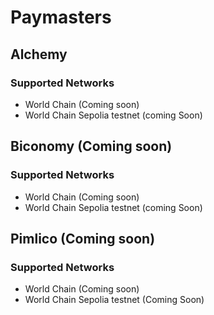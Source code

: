 # Paymasters

## Alchemy

### Supported Networks

- World Chain (Coming soon)
- World Chain Sepolia testnet (coming Soon)

## Biconomy (Coming soon)

### Supported Networks

- World Chain (Coming soon)
- World Chain Sepolia testnet (coming Soon)

## Pimlico (Coming soon)

### Supported Networks

- World Chain (Coming soon)
- World Chain Sepolia testnet (Coming Soon)